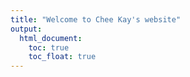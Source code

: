 ```yaml
---
title: "Welcome to Chee Kay's website"
output: 
  html_document:
    toc: true
    toc_float: true
---
```


